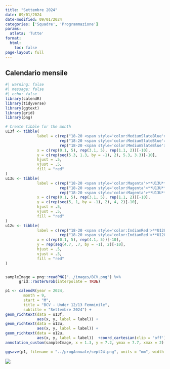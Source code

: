 ```yaml
---
title: "Settembre 2024"
date: 09/01/2024
date-modified: 09/01/2024
categories: ['Squadre', 'Programmazione']
params:
  atleta: 'Tutte'
format:
  html: 
    toc: false
page-layout: full
---
```


## Calendario mensile

```r
#| warning: false
#| message: false
#| echo: false
library(calendR)
library(tidyverse)
library(ggtext)
library(grid)
library(png)

# Create tibble for the month
u13f <- tibble(
              label = c(rep("18-20 <span style='color:MediumSlateBlue'>**U13F**</span> (Ubertini)", 5), 
                        rep("18-20 <span style='color:MediumSlateBlue'>**U13F**</span> (Arè)", 4),
                        rep("18-20 <span style='color:MediumSlateBlue'>**U13F**</span> (Poli)", 2)),
              x = c(rep(0.1, 5), rep(3.1, 5), rep(1.1, 2))[-10],
              y = c(rep(seq(5.3, 1.3, by = -1), 2), 5.3, 3.3)[-10],
              hjust = .5,
              vjust = .5,
              fill = "red"
)
u13u <- tibble(
              label = c(rep("18-20 <span style='color:Magenta'>**U13U**</span> (Arè)", 5),
                        rep("18-20 <span style='color:Magenta'>**U13U**</span> (Arè)", 4),
                        rep("18-20 <span style='color:Magenta'>**U13U**</span> (Poli)", 2)),
              x = c(rep(0.1, 5), rep(3.1, 5), rep(1.1, 2))[-10],
              y = c(rep(seq(5, 1, by = -1), 2), 4, 2)[-10],
              hjust = .5,
              vjust = .5,
              fill = "red"
)
u12u <- tibble(
              label = c(rep("18-20 <span style='color:IndianRed'>**U12U**</span> (Arè)", 5),
                        rep("18-20 <span style='color:IndianRed'>**U12U**</span> (Poli)", 4)),
              x = c(rep(0.1, 5), rep(4.1, 5))[-10],
              y = rep(seq(4.7, .7, by = -1), 2)[-10],
              hjust = .5,
              vjust = .5,
              fill = "red"
)


sampleImage = png::readPNG("../images/BCV.png") %>%
      grid::rasterGrob(interpolate = TRUE)

p1 <- calendR(year = 2024,
        month = 9,
        start = "M",
        title = "BCV - Under 12/13 Femminile",
        subtitle = "Settembre 2024") +
geom_richtext(data = u13f, 
              aes(x, y, label = label)) +
geom_richtext(data = u13u, 
              aes(x, y, label = label)) +
geom_richtext(data = u12u, 
              aes(x, y, label = label))  +coord_cartesian(clip = 'off') +
annotation_custom(sampleImage, x = 1.3, y = 7.2, ymax = 7.7, xmax = 2)

ggsave(p1, filename = "../progAnnuale/sept24.png", units = "mm", width = 297, height = 210, scale = 1.45)

```

![](sept24.png)